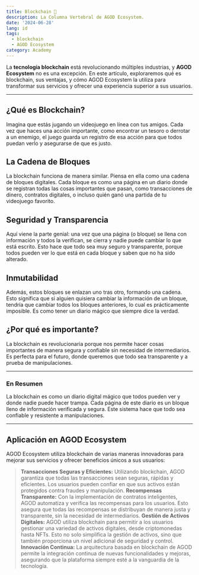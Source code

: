 ```yaml
---
title: Blockchain 🤩
description: La Columna Vertebral de AGOD Ecosystem.
date: '2024-06-28'
lang: id
tags:
  - blockchain
  - AGOD Ecosystem
category: Academy
---
```



La **tecnología blockchain** está revolucionando múltiples industrias, y **AGOD Ecosystem** no es una excepción. En este artículo, exploraremos qué es blockchain, sus ventajas, y cómo AGOD Ecosystem la utiliza para transformar sus servicios y ofrecer una experiencia superior a sus usuarios.

---

## ¿Qué es Blockchain?

Imagina que estás jugando un videojuego en línea con tus amigos. Cada vez que haces una acción importante, como encontrar un tesoro o derrotar a un enemigo, el juego guarda un registro de esa acción para que todos puedan verlo y asegurarse de que es justo.

## La Cadena de Bloques

La blockchain funciona de manera similar. Piensa en ella como una cadena de bloques digitales. Cada bloque es como una página en un diario donde se registran todas las cosas importantes que pasan, como transacciones de dinero, contratos digitales, o incluso quién ganó una partida de tu videojuego favorito.

## Seguridad y Transparencia

Aquí viene la parte genial: una vez que una página (o bloque) se llena con información y todos la verifican, se cierra y nadie puede cambiar lo que está escrito. Esto hace que todo sea muy seguro y transparente, porque todos pueden ver lo que está en cada bloque y saben que no ha sido alterado.

## Inmutabilidad

Además, estos bloques se enlazan uno tras otro, formando una cadena. Esto significa que si alguien quisiera cambiar la información de un bloque, tendría que cambiar todos los bloques anteriores, lo cual es prácticamente imposible. Es como tener un diario mágico que siempre dice la verdad.

## ¿Por qué es importante?

La blockchain es revolucionaria porque nos permite hacer cosas importantes de manera segura y confiable sin necesidad de intermediarios. Es perfecta para el futuro, donde queremos que todo sea transparente y a prueba de manipulaciones.

---

### En Resumen

La blockchain es como un diario digital mágico que todos pueden ver y donde nadie puede hacer trampa. Cada página de este diario es un bloque lleno de información verificada y segura. Este sistema hace que todo sea confiable y resistente a manipulaciones.

---

## Aplicación en AGOD Ecosystem

AGOD Ecosystem utiliza blockchain de varias maneras innovadoras para mejorar sus servicios y ofrecer beneficios únicos a sus usuarios:

> **Transacciones Seguras y Eficientes:** Utilizando blockchain, AGOD garantiza que todas las transacciones sean seguras, rápidas y eficientes. Los usuarios pueden confiar en que sus activos están protegidos contra fraudes y manipulación.
> **Recompensas Transparente:** Con la implementación de contratos inteligentes, AGOD automatiza y verifica las recompensas para los usuarios. Esto asegura que todas las recompensas se distribuyan de manera justa y transparente, sin la necesidad de intermediarios.
> **Gestión de Activos Digitales:** AGOD utiliza blockchain para permitir a los usuarios gestionar una variedad de activos digitales, desde criptomonedas hasta NFTs. Esto no solo simplifica la gestión de activos, sino que también proporciona un nivel adicional de seguridad y control.
> **Innovación Continua:** La arquitectura basada en blockchain de AGOD permite la integración continua de nuevas funcionalidades y mejoras, asegurando que la plataforma siempre esté a la vanguardia de la tecnología.

